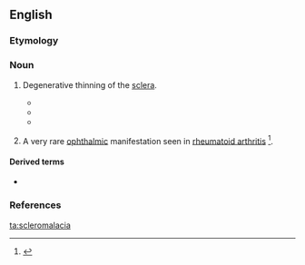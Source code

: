 ==English==

===Etymology===
{{prefix|sclero-|malacia|lang=en}}

===Noun===
{{en-noun|-|s}}

# {{lb|en|medicine}} Degenerative thinning of the [[sclera]].
#* {{quote-journal|journal=Ophthalmoscope: A Monthly Review of Current Ophthalmology|volume=11|year=1913|passage=Myopia has many pages devoted to it. The author regards as the primary cause of this disease an abnormal extensibility and stretching of the sclera, that there is a sort of '''scleromalacia''', analagous to osteomalacia, which develops in some persons during the period of their growth, recovers spontaneously in many cases, leaves behind an elongation of the axis of the eye, but lasts for decades in the malignant cases, and occurs sometimes in one eye alone.|page=381}}
#* {{quote-book|title=Training in Ophthalmology|author=Venki Sundaram|year=2009|passage=Severe scleritis additionally involves fibrinoid necrosis with consequent tissue loss seen clinically as scleral thinning ('''scleromalacia''').}}
#* {{quote-book|title=Kanski's Clinical Ophthalmology: A Systematic Approach|page=267|author=Brad Bowling|year=2015|passage=Senile '''scleromalacia''' refers to a spontaneously occurring irregular, oval or kidney-shaped partial-thickness scleral defect found at the same location, typically with one or more scleral hyaline plaques at the opposite location in the same eye or in the fellow eye; separation of a scleral hyaline plaque to leave an area of '''scleromalacia''' has been described.|url=https://books.google.com/books?id=D9GfBwAAQBAJ&lpg=PA267&dq=%22scleromalacia%22&pg=PA267#v=onepage&q=%22scleromalacia%22&f=false}}
# {{lb|en|medicine}} A very rare [[ophthalmic]] manifestation seen in [[rheumatoid arthritis]] <ref>{{cite-journal|author=Wu CC, Yu HC, Yen JH, Tsai WC, Liu HW.|title=Rare extra-articular manifestation of rheumatoid arthritis: scleromalacia perforans.|journal=Kaohsiung J Med Sci|volume=21|issue=5|pages=233-235|year=2005|pmid=15960070|}}</ref>.

====Derived terms====
* {{l|en|scleromalacia perforans}}
===References===
<references />

[[ta:scleromalacia]]
